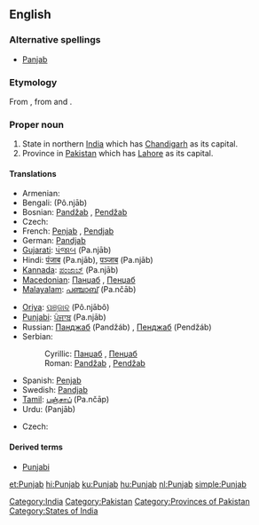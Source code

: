 ==English==
{{wikipedia}}

===Alternative spellings===
* [[Panjab]]

===Etymology===
From {{etyl|fa}} {{term|sc=fa-Arab|پنجاب||Land of the Five Rivers|lang=fa}}, from {{term|sc=fa-Arab|پنج|tr=panj|lang=fa||five}} and {{term|sc=fa-Arab|اب|آب|tr=āb|water|lang=fa}}.

===Proper noun===
{{en-proper noun}}

# State in northern [[India]] which has [[Chandigarh]] as its capital.
# Province in [[Pakistan]] which has [[Lahore]] as its capital.

====Translations====
{{trans-top|state in India}}
* Armenian: {{t|hy|Փենջաբ|sc=Armn|tr=P’enǰab}}
* Bengali: {{BNchar|[[পঞ্জাব]]}} (Pô.njāb)
* Bosnian: [[Pandžab#Bosnian|Pandžab]] {{m}}, [[Pendžab#Bosnian|Pendžab]] {{m}}
* Czech: {{t|cs|Paňdžáb|m}}
* French: [[Penjab]] {{m}}, [[Pendjab]] {{m}}
* German: [[Pandjab]]
* [[Gujarati]]: [[પંજાબ]] (Pa.njāb)
* Hindi: [[पंजाब]] (Pa.njāb), [[पञ्जाब]] (Pa.njāb)
* [[Kannada]]: [[ಪಂಜಾಬ್]] (Pa.njāb)
* [[Macedonian]]: [[Панџаб#Macedonian|Панџаб]] {{m}}, [[Пенџаб#Macedonian|Пенџаб]] {{m}}
* [[Malayalam]]: [[പഞ്ചാബ്]] (Pa.nčāb)
{{trans-mid}}
* [[Oriya]]: [[ପଞ୍ଜାବ]] (Pô.njābô)
* [[Punjabi]]: [[ਪੰਜਾਬ]] (Pa.njāb)
* Russian: [[Панджаб]] (Pandžáb) {{m}}, [[Пенджаб]] (Pendžáb) {{m}}
* Serbian:
*: Cyrillic: [[Панџаб#Serbian|Панџаб]] {{m}}, [[Пенџаб#Serbian|Пенџаб]] {{m}}
*: Roman: [[Pandžab#Serbian|Pandžab]] {{m}}, [[Pendžab#Serbian|Pendžab]] {{m}}
* Spanish: [[Penjab]] {{m}}
* Swedish: [[Pandjab]]
* [[Tamil]]: [[பஞ்சாப்]] (Pa.nčāp)
* Urdu: {{ur-Arab|[[پنجاب]]}} (Panjāb)
{{trans-bottom}}

{{trans-top|province in Pakistan}}
* Czech: {{t|cs|Paňdžáb|m}}
{{trans-mid}}
{{trans-bottom}}

====Derived terms====
* [[Punjabi]]

[[Category:India]]
[[Category:Pakistan]]
[[Category:Provinces of Pakistan]]
[[Category:States of India]]

[[et:Punjab]]
[[hi:Punjab]]
[[ku:Punjab]]
[[hu:Punjab]]
[[nl:Punjab]]
[[simple:Punjab]]